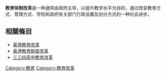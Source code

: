 '''教育体制改革'''是一种通常由政府主导，以提升教学水平为目的，通过改变教育方式、管理方式、学校和政府有关部门行政设置及划分方式的一种社会进步。

==相關條目==
*[[臺灣教育改革|臺灣教育改革]]
*[[香港教育制度改革|香港教育制度改革]]
*[[三三四高中教育改革|三三四高中教育改革]]
{{Education}}

[[Category:教育|Category:教育]]
[[Category:教育改革|Category:教育改革]]